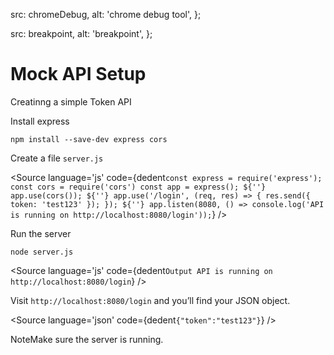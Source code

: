 
  src: chromeDebug,
  alt: 'chrome debug tool',
};

  src: breakpoint,
  alt: 'breakpoint',
};


<Meta title="Setup/Server" />

<style>{`
  .subheading {
    --mediumdark: '#999999';
    font-weight: 900;
    font-size: 13px;
    color: #999;
    {/* letter-spacing: 6px; */}
    line-height: 24px;
    text-transform: uppercase;
    margin-bottom: 12px;
    margin-top: 40px;
  }

  .tip {
    display: inline-block;
    border-radius: 1em;
    font-size: 11px;
    line-height: 12px;
    font-weight: 700;
    background: #E7FDD8;
    color: #66BF3C;
    padding: 4px 12px;
    margin-right: 10px;
    vertical-align: top;
  }

  .tip-wrapper {
    font-size: 13px;
    line-height: 20px;
    margin-top: 40px;
    margin-bottom: 40px;
  }

  .tip-wrapper code {
    font-size: 12px;
    display: inline-block;
  }

  .code {
    display: flex;
    flex-direction: column;
  }

  .code code {
    margin: 1em 0;
  }
  
`}</style>

# Mock API Setup

<div className="subheading">Creatinng a simple Token API</div>

Install express

<code>npm install --save-dev express cors</code>

Create a file <code>server.js</code>

<Source 
  language='js'
  code={dedent`
      const express = require('express');
      const cors = require('cors')
      const app = express();
      ${''}
      app.use(cors());
      ${''}
      app.use('/login', (req, res) => {
        res.send({
          token: 'test123'
        });
      });
      ${''}
      app.listen(8080, () => console.log('API is running on http://localhost:8080/login'));
  `}
/>

Run the server

<code>node server.js</code>

<Source 
  language='js'
  code={dedent`
      Output
      API is running on http://localhost:8080/login
  `}
/>

Visit <code>http://localhost:8080/login</code> and you’ll find your JSON object.

<Source 
  language='json'
  code={dedent`
      {"token":"test123"}
  `}
/>

<div className="tip-wrapper">
  <span className="tip">Note</span>Make sure the server is running.
</div>